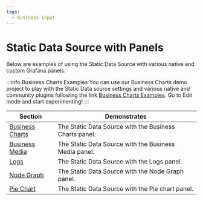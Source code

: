 ```yaml
---
tags:
  - Business Input
---
```



# Static Data Source with Panels

Below are examples of using the Static Data Source with various native and custom Grafana panels.

:::info Business Charts Examples
You can use our Business Charts demo project to play with the Static Data source settings and various native and community plugins following the link [Business Charts Examples](https://echarts.volkovlabs.io). Go to Edit mode and start experimenting!
:::

| Section                            | Demonstrates                                           |
| ---------------------------------- | ------------------------------------------------------ |
| [Business Charts](business-charts) | The Static Data Source with the Business Charts panel. |
| [Business Media](image)            | The Static Data Source with the Business Media panel.  |
| [Logs](logs)                       | The Static Data Source with the Logs panel.            |
| [Node Graph](graph)                | The Static Data Source with the Node Graph panel.      |
| [Pie Chart](pie)                   | The Static Data Source with the Pie chart panel.       |
